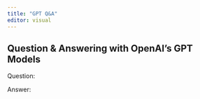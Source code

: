 ```yaml
---
title: "GPT Q&A"
editor: visual
---
```

## Question & Answering with OpenAI's GPT Models

Question: 

Answer: 


